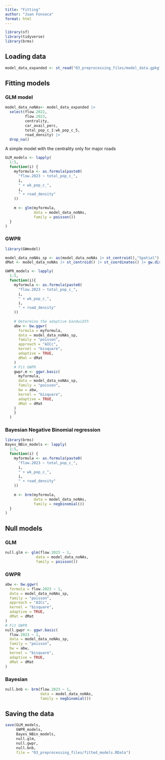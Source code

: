 ```yaml
---
title: "Fitting"
author: "Juan Fonseca"
format: html
---
```


```r
library(sf)
library(tidyverse)
library(brms)
```

## Loading data

```r
model_data_expanded <- st_read("03_preprocessing_files/model_data.gpkg")
```

## Fitting models

### GLM model

```r
model_data_noNAs<- model_data_expanded |> 
  select(flow.2022,
         flow.2023,
         centrality,
         car_avail_perc,
         total_pop_c_1:wk_pop_c_5,
         road_density) |>
  drop_na()
```

A simple model with the centrality only for major roads

```r
GLM_models <- lapply(
  1:5,
  function(i) {
    myformula <- as.formula(paste0(
      "flow.2023 ~ total_pop_c_",
      i,
      " + wk_pop_c_",
      i,
      " + road_density"
    ))
    
    m <- glm(myformula,
             data = model_data_noNAs,
             family = poisson())
  }
)
```


### GWPR

```r
library(GWmodel)

model_data_noNAs_sp <- as(model_data_noNAs |> st_centroid(),"Spatial")
dMat <- model_data_noNAs |> st_centroid() |> st_coordinates() |> gw.dist()

GWPR_models <- lapply(
  1:5,
  function(i){
    myformula <- as.formula(paste0(
      "flow.2023 ~ total_pop_c_",
      i,
      " + wk_pop_c_",
      i,
      " + road_density"
    ))
    
    # Determine the adaptive bandwidth
    abw <- bw.ggwr(
      formula = myformula,
      data = model_data_noNAs_sp,
      family = "poisson",
      approach = "AICc",
      kernel = "bisquare",
      adaptive = TRUE,
      dMat = dMat
    )
    # Fit GWPR
    gwpr.m <- ggwr.basic(
      myformula,
      data = model_data_noNAs_sp,
      family = "poisson",
      bw = abw,
      kernel = "bisquare",
      adaptive = TRUE,
      dMat = dMat
    )
    }
  )
```


### Bayesian Negative Binomial regression
```r
library(brms)
Bayes_NBin_models <- lapply(
  1:5,
  function(i) {
    myformula <- as.formula(paste0(
      "flow.2023 ~ total_pop_c_",
      i,
      " + wk_pop_c_",
      i,
      " + road_density"
    ))
    
    m <- brm(myformula,
             data = model_data_noNAs,
             family = negbinomial())
  }
)
```


## Null models

### GLM
```r
null.glm <- glm(flow.2023 ~ 1,
              data = model_data_noNAs,
              family = poisson())
```

### GWPR
```r
abw <- bw.ggwr(
  formula = flow.2023 ~ 1,
  data = model_data_noNAs_sp,
  family = "poisson",
  approach = "AICc",
  kernel = "bisquare",
  adaptive = TRUE,
  dMat = dMat
)
# Fit GWPR
null.gwpr <- ggwr.basic(
  flow.2023 ~ 1,
  data = model_data_noNAs_sp,
  family = "poisson",
  bw = abw,
  kernel = "bisquare",
  adaptive = TRUE,
  dMat = dMat
)
```


### Bayesian
```r
null.bnb <- brm(flow.2023 ~ 1,
                data = model_data_noNAs,
                family = negbinomial())
```


## Saving the data

```r
save(GLM_models,
     GWPR_models,
     Bayes_NBin_models,
     null.glm,
     null.gwpr,
     null.bnb,
     file = "03_preprocessing_files/fitted_models.RData")
```


















